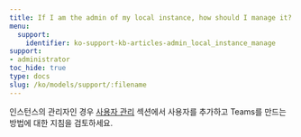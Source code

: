 ```yaml
---
title: If I am the admin of my local instance, how should I manage it?
menu:
  support:
    identifier: ko-support-kb-articles-admin_local_instance_manage
support:
- administrator
toc_hide: true
type: docs
slug: /ko/models/support/:filename
---
```


인스턴스의 관리자인 경우 [사용자 관리](/ko/platform/hosting/iam/access-management/manage-organization) 섹션에서 사용자를 추가하고 Teams를 만드는 방법에 대한 지침을 검토하세요.
